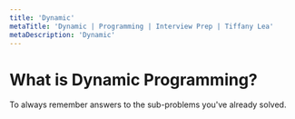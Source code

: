 ```yaml
---
title: 'Dynamic'
metaTitle: 'Dynamic | Programming | Interview Prep | Tiffany Lea'
metaDescription: 'Dynamic'
---
```


# What is Dynamic Programming?

To always remember answers to the sub-problems you've already solved.
